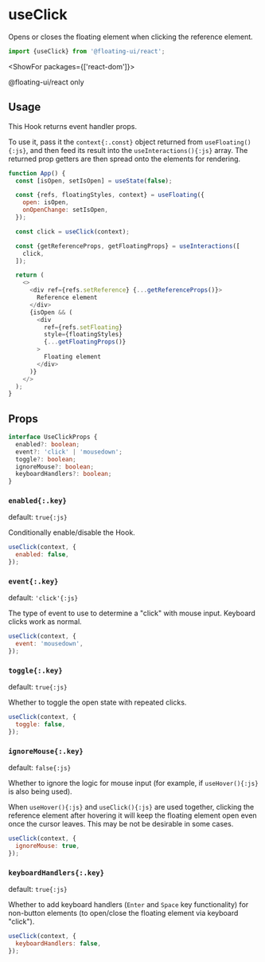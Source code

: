 <PageCard>

# useClick

Opens or closes the floating element when clicking the reference
element.

```js
import {useClick} from '@floating-ui/react';
```

<ShowFor packages={['react-dom']}>

<PackageLimited>@floating-ui/react only</PackageLimited>

</ShowFor>

</PageCard>

## Usage

This Hook returns event handler props.

To use it, pass it the `context{:.const}` object returned from
`useFloating(){:js}`, and then feed its result into the
`useInteractions(){:js}` array. The returned prop getters are
then spread onto the elements for rendering.

```js {9-13} /context/
function App() {
  const [isOpen, setIsOpen] = useState(false);

  const {refs, floatingStyles, context} = useFloating({
    open: isOpen,
    onOpenChange: setIsOpen,
  });

  const click = useClick(context);

  const {getReferenceProps, getFloatingProps} = useInteractions([
    click,
  ]);

  return (
    <>
      <div ref={refs.setReference} {...getReferenceProps()}>
        Reference element
      </div>
      {isOpen && (
        <div
          ref={refs.setFloating}
          style={floatingStyles}
          {...getFloatingProps()}
        >
          Floating element
        </div>
      )}
    </>
  );
}
```

## Props

```ts
interface UseClickProps {
  enabled?: boolean;
  event?: 'click' | 'mousedown';
  toggle?: boolean;
  ignoreMouse?: boolean;
  keyboardHandlers?: boolean;
}
```

### `enabled{:.key}`

default: `true{:js}`

Conditionally enable/disable the Hook.

```js
useClick(context, {
  enabled: false,
});
```

### `event{:.key}`

default: `'click'{:js}`

The type of event to use to determine a "click" with mouse input.
Keyboard clicks work as normal.

```js
useClick(context, {
  event: 'mousedown',
});
```

### `toggle{:.key}`

default: `true{:js}`

Whether to toggle the open state with repeated clicks.

```js
useClick(context, {
  toggle: false,
});
```

### `ignoreMouse{:.key}`

default: `false{:js}`

Whether to ignore the logic for mouse input (for example, if
`useHover(){:js}` is also being used).

When `useHover(){:js}` and `useClick(){:js}` are used together,
clicking the reference element after hovering it will keep the
floating element open even once the cursor leaves. This may be
not be desirable in some cases.

```js
useClick(context, {
  ignoreMouse: true,
});
```

### `keyboardHandlers{:.key}`

default: `true{:js}`

Whether to add keyboard handlers (`Enter` and `Space` key
functionality) for non-button elements (to open/close the
floating element via keyboard "click").

```js
useClick(context, {
  keyboardHandlers: false,
});
```
